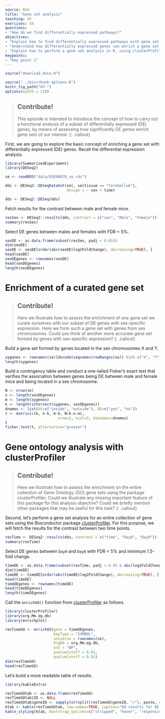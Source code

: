 ```yaml
---
source: Rmd
title: "Gene set analysis"
teaching: XX
exercises: XX
questions:
- "How do we find differentially expressed pathways?"
objectives:
- "Explain how to find differentially expressed pathways with gene set analysis in R."
- "Understand how differentially expressed genes can enrich a gene set."
- "Explain how to perform a gene set analysis in R, using clusterProfiler."
keypoints:
- "Key point 1"
---
```


```r
source("download_data.R")
```

```r
source("../bin/chunk-options.R")
knitr_fig_path("07-")
options(width = 120)
```

> ## Contribute!
>
> This episode is intended to introduce the concept of how to carry out a
> functional analysis of a subset of differentially expressed (DE) genes,
> by means of assessing how significantly DE genes enrich gene sets of
> our interest.
{: .callout}

First, we are going to explore the basic concept of enriching a gene set with
differentially expressed (DE) genes. Recall the differential expression analysis.

```r
library(SummarizedExperiment)
library(DESeq2)
```

```r
se <- readRDS("data/GSE96870_se.rds")
```

```r
dds <- DESeq2::DESeqDataSet(se[, se$tissue == "Cerebellum"],
                            design = ~ sex + time)
```

```r
dds <- DESeq2::DESeq(dds)
```

Fetch results for the contrast between male and female mice.

```r
resSex <- DESeq2::results(dds, contrast = c("sex", "Male", "Female"))
summary(resSex)
```

Select DE genes between males and females with FDR < 5%.

```r
sexDE <- as.data.frame(subset(resSex, padj < 0.05))
dim(sexDE)
sexDE <- sexDE[order(abs(sexDE$log2FoldChange), decreasing=TRUE), ]
head(sexDE)
sexDEgenes <- rownames(sexDE)
head(sexDEgenes)
length(sexDEgenes)
```

# Enrichment of a curated gene set

> ## Contribute!
>
> Here we illustrate how to assess the enrichment of one gene set
> we curate ourselves with our subset of DE genes with sex-specific
> expression. Here we form such a gene set with genes from sex
> chromosomes. Could you think of another more accurate gene set formed
> by genes with sex-specific expression?
{: .callout}

Build a gene set formed by genes located in the sex chromosomes X and Y.

```r
xygenes <- rownames(se)[decode(seqnames(rowRanges(se)) %in% c("X", "Y"))]
length(xygenes)
```

Build a contingency table and conduct a one-tailed Fisher's exact test that
verifies the association between genes being DE between male and female mice
and being located in a sex chromosome.

```r
N <- nrow(se)
n <- length(sexDEgenes)
m <- length(xygenes)
k <- length(intersect(xygenes, sexDEgenes)) 
dnames <- list(GS=c("inside", "outside"), DE=c("yes", "no"))
t <- matrix(c(k, n-k, m-k, N+k-n-m),
                        nrow=2, ncol=2, dimnames=dnames)
t
fisher.test(t, alternative="greater")
```

# Gene ontology analysis with clusterProfiler

> ## Contribute!
>
> Here we illustrate how to assess the enrichment on the entire
> collection of Gene Ontology (GO) gene sets using the package
> clusterProfiler. Could we illustrate any missing important feature
> of this package for this analysis objective? Could we briefly
> mention other packages that may be useful for this task?
{: .callout}

Second, let's perform a gene set analysis for an entire collection of gene sets
using the Bioconductor package
[clusterProfiler](https://bioconductor.org/packages/clusterProfiler). For this
purpose, we will fetch the results for the contrast between two time points.

```r
resTime <- DESeq2::results(dds, contrast = c("time", "Day8", "Day0"))
summary(resTime)
```

Select DE genes between `Day0` and `Day8` with FDR < 5% and minimum 1.5-fold
change.

```r
timeDE <- as.data.frame(subset(resTime, padj < 0.05 & abs(log2FoldChange) > log2(1.5)))
dim(timeDE)
timeDE <- timeDE[order(abs(timeDE$log2FoldChange), decreasing=TRUE), ]
head(timeDE)
timeDEgenes <- rownames(timeDE)
head(timeDEgenes)
length(timeDEgenes)
```

Call the `enrichGO()` function from
[clusterProfiler](https://bioconductor.org/packages/clusterProfiler)
as follows.

```r
library(clusterProfiler)
library(org.Mm.eg.db)
library(enrichplot)

resTimeGO <- enrichGO(gene = timeDEgenes,
                      keyType = "SYMBOL",
                      universe = rownames(se),
                      OrgDb = org.Mm.eg.db,
                      ont = "BP",
                      pvalueCutoff = 0.01,
                      qvalueCutoff = 0.01)
dim(resTimeGO)
head(resTimeGO)
```

Let's build a more readable table of results.

```r
library(kableExtra)

resTimeGOtab <- as.data.frame(resTimeGO)
resTimeGOtab$ID <- NULL
resTimeGOtab$geneID <- sapply(strsplit(resTimeGO$geneID, "/"), paste, collapse=", ")
ktab <- kable(resTimeGOtab, row.names=TRUE, caption="GO results for DE genes between time points.")
kable_styling(ktab, bootstrap_options=c("stripped", "hover", "responsive"), fixed_thead=TRUE)
```
